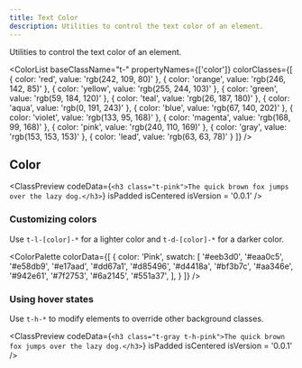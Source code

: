```yaml
---
title: Text Color
description: Utilities to control the text color of an element.
---
```



Utilities to control the text color of an element.

<ColorList 
  baseClassName="t-" 
  propertyNames={['color']} 
  colorClasses={[
    { color: 'red', value: 'rgb(242, 109, 80)' },
    { color: 'orange', value: 'rgb(246, 142, 85)' },
    { color: 'yellow', value: 'rgb(255, 244, 103)' },
    { color: 'green', value: 'rgb(59, 184, 120)' },
    { color: 'teal', value: 'rgb(26, 187, 180)' },
    { color: 'aqua', value: 'rgb(0, 191, 243)' },
    { color: 'blue', value: 'rgb(67, 140, 202)' },
    { color: 'violet', value: 'rgb(133, 95, 168)' },
    { color: 'magenta', value: 'rgb(168, 99, 168)' },
    { color: 'pink', value: 'rgb(240, 110, 169)' },
    { color: 'gray', value: 'rgb(153, 153, 153)' },
    { color: 'lead', value: 'rgb(63, 63, 78)' }
  ]}
/>

## Color

<ClassPreview
  codeData={`<h3 class="t-pink">The quick brown fox jumps over the lazy dog.</h3>`}
  isPadded
  isCentered
  isVersion = '0.0.1'
/>

### Customizing colors

Use `t-l-[color]-*` for a lighter color and `t-d-[color]-*` for a darker color.

<ColorPalette
  colorData={[
    {
      color: 'Pink',
      swatch: [
        '#eeb3d0', '#eaa0c5', '#e58db9', '#e17aad', '#dd67a1', '#d85496', '#d4418a', '#bf3b7c', '#aa346e', '#942e61', '#7f2753', '#6a2145', '#551a37',
      ],
    }
  ]}
/>

### Using hover states

Use `t-h-*` to modify elements to override other background classes.

<ClassPreview
  codeData={`<h3 class="t-gray t-h-pink">The quick brown fox jumps over the lazy dog.</h3>`}
  isPadded
  isCentered
  isVersion = '0.0.1'
/>